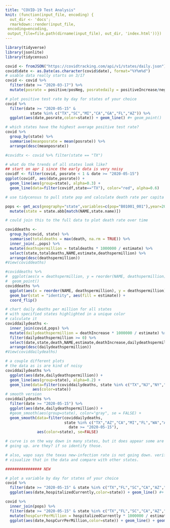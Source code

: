 ```yaml
---
title: "COVID-19 Test Analysis"
knit: (function(input_file, encoding) {
  out_dir <- 'docs';
  rmarkdown::render(input_file,
 encoding=encoding,
 output_file=file.path(dirname(input_file), out_dir, 'index.html'))})
---
```



```r
library(tidyverse)
library(jsonlite)
library(tidycensus)
```

```r
covid <- fromJSON("https://covidtracking.com/api/v1/states/daily.json")
covid$date <- as.Date(as.character(covid$date), format="%Y%m%d")
# usable data really starts on 3/17
covid <- covid %>%
  filter(date >= "2020-03-17") %>%
  mutate(posrate = positive/posNeg, posratedaily = positiveIncrease/negativeIncrease)

# plot positive test rate by day for states of your choice
covid %>%
  filter(date >= "2020-05-15" &
           state %in% c("TX","SC","MI","CA","GA","FL","AZ")) %>%
  ggplot(aes(date,posrate,color=state)) + geom_line() #+ geom_point()

# which states have the highest average positive test rate?
covid %>%
  group_by(state) %>%
  summarise(meanposrate = mean(posrate)) %>%
  arrange(desc(meanposrate))

#covidtx <- covid %>% filter(state == "TX")

# what do the trends of all states look like?
## start on apr 1 since the early data is very noisy
covidf <- filter(covid, posrate < 1 & date >= "2020-05-15")
ggplot(covidf, aes(date,posrate)) +
  geom_line(aes(group=state), alpha=0.3) +
  geom_line(data=filter(covidf,state=="TX"), color="red", alpha=0.6)

# use tidycensus to pull state pop and calculate death rate per capita (per million)

pops <- get_acs(geography="state",variables=c(pop="B01001_001"),year=2018) %>%
  mutate(state = state.abb[match(NAME,state.name)])

# could join this to the full data to plot death rate over time

coviddeaths <-
  group_by(covid, state) %>%
  summarise(totaldeaths = max(death, na.rm = TRUE)) %>%
  inner_join(.,pops) %>%
  mutate(deathspermillion = totaldeaths * 1000000 / estimate) %>%
  select(state,totaldeaths,NAME,estimate,deathspermillion) %>%
  arrange(desc(deathspermillion))
#View(coviddeaths)

#coviddeaths %>%
#  ggplot(aes(x = deathspermillion, y = reorder(NAME, deathspermillion))) + 
#  geom_point()
coviddeaths %>%
  ggplot(aes(x = reorder(NAME, deathspermillion), y = deathspermillion)) +
  geom_bar(stat = "identity", aes(fill = estimate)) +
  coord_flip()

# chart daily deaths per million for all states
# with specified states highlighted in a unique color
# calculate it
coviddailydeaths <-
  inner_join(covid,pops) %>%
  mutate(dailydeathspermillion = deathIncrease * 1000000 / estimate) %>%
  filter(dailydeathspermillion >= 0) %>%
  select(date,state,death,NAME,estimate,deathIncrease,dailydeathspermillion) %>%
  arrange(desc(dailydeathspermillion))
#View(coviddailydeaths)

# a couple different plots
# the data as is are kind of noisy
coviddailydeaths %>% 
  ggplot(aes(date,dailydeathspermillion)) +
  geom_line(aes(group=state), alpha=0.2) +
  geom_line(data=filter(coviddailydeaths, state %in% c("TX","NJ","NY","CA","MI","PA")),
            aes(color=state))
# smooth version
coviddailydeaths %>% 
  filter(date >= "2020-05-15") %>%
  ggplot(aes(date,dailydeathspermillion)) +
  #geom_smooth(aes(group=state), color="gray", se = FALSE) +
  geom_smooth(data=filter(coviddailydeaths,
                          state %in% c("TX","AZ","CA","MI","FL","WA","AZ","GA") &
                            date >= "2020-05-15"),
              aes(color=state), se=FALSE)

# curve is on the way down in many states, but it does appear some are still
# going up. are they? if so identify those.

# also, wapo says the texas new-infection rate is not going down. verify/
# visualize that in the data and compare with other states.

################ NEW

# plot a variable by day for states of your choice
covid %>%
  filter(date >= "2020-05-15" & state %in% c("TX","FL","SC","CA","AZ","GA")) %>%
  ggplot(aes(date,hospitalizedCurrently,color=state)) + geom_line() #+ geom_point()

covid %>%
  inner_join(pops) %>%
  filter(date >= "2020-05-15" & state %in% c("TX","FL","SC","CA","AZ","GA")) %>%
  mutate(hospCurrPerMillion = hospitalizedCurrently * 1000000 / estimate) %>%
  ggplot(aes(date,hospCurrPerMillion,color=state)) + geom_line() + geom_smooth(se=FALSE) #+ geom_point()

```

